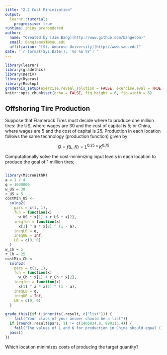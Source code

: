 ```yaml
---
title: "2.2 Cost Minimization"
output: 
  learnr::tutorial: 
    progressive: true
runtime: shiny_prerendered
author: 
  name: "Created by [Jim Bang](http://www.github.com/bangecon)"
  email: BangJamesT@sau.edu
  affiliation: "[St. Ambrose University](http://www.sau.edu)"
date: "`r format(Sys.Date(), '%d %b %Y')`"
---
```


<style type="text/css">
#doc-metadata {
  margin-bottom: 10px;
  font-size: 0.8em;
}
</style>

```r
library(learnr)
library(gradethis)
library(Deriv)
library(Ryacas)
library(Rsolnp)
gradethis_setup(exercise.reveal_solution = FALSE, exercise.eval = TRUE)
knitr::opts_chunk$set(echo = FALSE, fig.height = 6, fig.width = 6)
```

## Offshoring Tire Production

Suppose that Flamerock Tires must decide where to produce one million tires: the US, where wages are 30 and the cost of capital is 5; or China, where wages are 5 and the cost of capital is 25. Production in each location follows the same technology (production function) given by: 

$$Q = f(L, K) = L^{0.25} * K^{0.75}$$

Computationally solve the cost-minimizing input levels in each location to produce the goal of 1 million tires; 

```r

```

```r
library(MicroWithR)
a = 1 / 4
q = 1000000
w_US = 30
r_US = 5
costMin_US <-
  solnp2(
    pars = c(1, 1),
    fun = function(x)
      w_US * x[1] + r_US * x[2],
    ineqfun = function(x)
      x[1] ^ a * x[2] ^ (1 - a),
    ineqLB = q,
    ineqUB = Inf,
    LB = c(0, 0)
  )
w_Ch = 5
r_Ch = 25
costMin_Ch <-
  solnp2(
    pars = c(1, 1),
    fun = function(x)
      w_Ch * x[1] + r_Ch * x[2],
    ineqfun = function(x)
      x[1] ^ a * x[2] ^ (1 - a),
    ineqLB = q,
    ineqUB = Inf,
    LB = c(0, 0)
  )
```

```r
grade_this({if (!inherits(.result, c("list"))) {
    fail("Your class of your answer should be a list")}
  if (round(.result$pars, 1) != c(1466834.8, 880115.4)) { 
    fail("The values of L and K for production in China should equal (1466834.8, 880115.4).") }
  pass()
})
```

Which location minimizes costs of producing the target quantity? 

